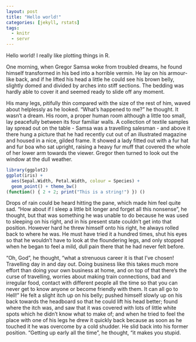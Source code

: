 ```yaml
---
layout: post
title: "Hello world!"
categories: [jekyll, rstats]
tags:
  - knitr
  - servr
---
```


Hello world! I really like plotting things in R.

One morning, when Gregor Samsa woke from troubled dreams, he found himself transformed in his bed into a horrible vermin. He lay on his armour-like back, and if he lifted his head a little he could see his brown belly, slightly domed and divided by arches into stiff sections. The bedding was hardly able to cover it and seemed ready to slide off any moment.

His many legs, pitifully thin compared with the size of the rest of him, waved about helplessly as he looked. "What's happened to me? " he thought. It wasn't a dream. His room, a proper human room although a little too small, lay peacefully between its four familiar walls. A collection of textile samples lay spread out on the table - Samsa was a travelling salesman - and above it there hung a picture that he had recently cut out of an illustrated magazine and housed in a nice, gilded frame. It showed a lady fitted out with a fur hat and fur boa who sat upright, raising a heavy fur muff that covered the whole of her lower arm towards the viewer. Gregor then turned to look out the window at the dull weather.

```r
library(ggplot2)
ggplot(iris) +
  aes(Sepal.Width, Petal.Width, colour = Species) +
  geom_point() + theme_bw()
(function() { 2 + 2; print("This is a string!") }) ()
```

Drops of rain could be heard hitting the pane, which made him feel quite sad. "How about if I sleep a little bit longer and forget all this nonsense", he thought, but that was something he was unable to do because he was used to sleeping on his right, and in his present state couldn't get into that position. However hard he threw himself onto his right, he always rolled back to where he was. He must have tried it a hundred times, shut his eyes so that he wouldn't have to look at the floundering legs, and only stopped when he began to feel a mild, dull pain there that he had never felt before.

"Oh, God", he thought, "what a strenuous career it is that I've chosen! Travelling day in and day out. Doing business like this takes much more effort than doing your own business at home, and on top of that there's the curse of travelling, worries about making train connections, bad and irregular food, contact with different people all the time so that you can never get to know anyone or become friendly with them. It can all go to Hell! " He felt a slight itch up on his belly; pushed himself slowly up on his back towards the headboard so that he could lift his head better; found where the itch was, and saw that it was covered with lots of little white spots which he didn't know what to make of; and when he tried to feel the place with one of his legs he drew it quickly back because as soon as he touched it he was overcome by a cold shudder. He slid back into his former position. "Getting up early all the time", he thought, "it makes you stupid.